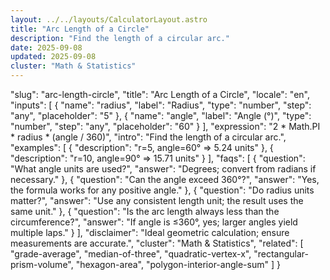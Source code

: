 ```yaml
---
layout: ../../layouts/CalculatorLayout.astro
title: "Arc Length of a Circle"
description: "Find the length of a circular arc."
date: 2025-09-08
updated: 2025-09-08
cluster: "Math & Statistics"
---
```


  "slug": "arc-length-circle",
  "title": "Arc Length of a Circle",
  "locale": "en",
  "inputs": [
    {
      "name": "radius",
      "label": "Radius",
      "type": "number",
      "step": "any",
      "placeholder": "5"
    },
    {
      "name": "angle",
      "label": "Angle (°)",
      "type": "number",
      "step": "any",
      "placeholder": "60"
    }
  ],
  "expression": "2 * Math.PI * radius * (angle / 360)",
  "intro": "Find the length of a circular arc.",
  "examples": [
    {
      "description": "r=5, angle=60° ⇒ 5.24 units"
    },
    {
      "description": "r=10, angle=90° ⇒ 15.71 units"
    }
  ],
  "faqs": [
    {
      "question": "What angle units are used?",
      "answer": "Degrees; convert from radians if necessary."
    },
    {
      "question": "Can the angle exceed 360°?",
      "answer": "Yes, the formula works for any positive angle."
    },
    {
      "question": "Do radius units matter?",
      "answer": "Use any consistent length unit; the result uses the same unit."
    },
    {
      "question": "Is the arc length always less than the circumference?",
      "answer": "If angle is ≤360°, yes; larger angles yield multiple laps."
    }
  ],
  "disclaimer": "Ideal geometric calculation; ensure measurements are accurate.",
  "cluster": "Math & Statistics",
  "related": [
    "grade-average",
    "median-of-three",
    "quadratic-vertex-x",
    "rectangular-prism-volume",
    "hexagon-area",
    "polygon-interior-angle-sum"
  ]
}

<Calculator schema={schema} />
